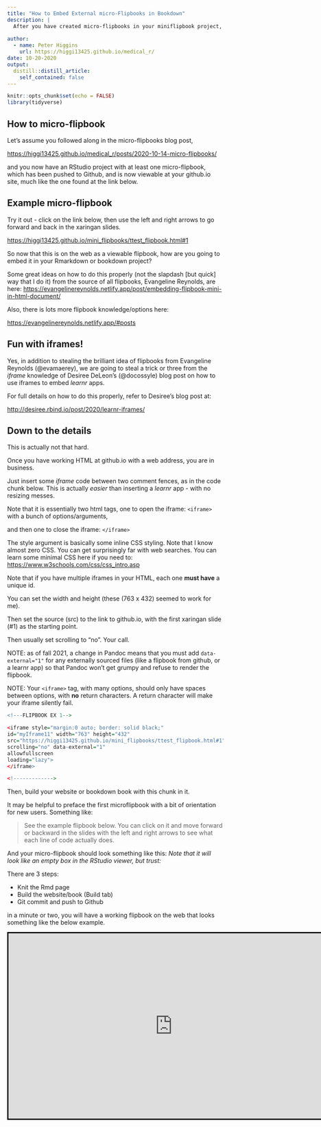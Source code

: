 ```yaml
---
title: "How to Embed External micro-Flipbooks in Bookdown"
description: |
  After you have created micro-flipbooks in your miniflipbook project, how do you embed them in Rmarkdown and bookdown projects?
  
author:
  - name: Peter Higgins
    url: https://higgi13425.github.io/medical_r/
date: 10-20-2020
output:
  distill::distill_article:
    self_contained: false
---
```


```r
knitr::opts_chunk$set(echo = FALSE)
library(tidyverse)
```

## How to micro-flipbook

Let's assume you followed along in the micro-flipbooks blog post,

<https://higgi13425.github.io/medical_r/posts/2020-10-14-micro-flipbooks/>

and you now have an RStudio project with at least one micro-flipbook, which has been pushed to Github, and is now viewable at your github.io site, much like the one found at the link below.

## Example micro-flipbook

Try it out - click on the link below, then use the left and right arrows to go forward and back in the xaringan slides.

<https://higgi13425.github.io/mini_flipbooks/ttest_flipbook.html#1>

So now that this is on the web as a viewable flipbook, how are you going to embed it in your Rmarkdown or bookdown project?

Some great ideas on how to do this properly (not the slapdash [but quick] way that I do it) from the source of all flipbooks, Evangeline Reynolds, are here: <https://evangelinereynolds.netlify.app/post/embedding-flipbook-mini-in-html-document/>

Also, there is lots more flipbook knowledge/options here:

<https://evangelinereynolds.netlify.app/#posts>

## Fun with iframes!

Yes, in addition to stealing the brilliant idea of flipbooks from Evangeline Reynolds (@evamaerey), we are going to steal a trick or three from the *iframe* knowledge of Desiree DeLeon's (@docossyle) blog post on how to use iframes to embed *learnr* apps.

For full details on how to do this properly, refer to Desiree's blog post at:

<http://desiree.rbind.io/post/2020/learnr-iframes/>

## Down to the details

This is actually not that hard.

Once you have working HTML at github.io with a web address, you are in business.

Just insert some *iframe* code between two comment fences, as in the code chunk below. This is actually *easier* than inserting a *learnr* app - with no resizing messes.

Note that it is essentially two html tags, one to open the iframe: `<iframe>` with a bunch of options/arguments,

and then one to close the iframe: `</iframe>`

The style argument is basically some inline CSS styling. Note that I know almost zero CSS. You can get surprisingly far with web searches. You can learn some minimal CSS here if you need to:\
<https://www.w3schools.com/css/css_intro.asp>

Note that if you have multiple iframes in your HTML, each one **must have** a unique id.

You can set the width and height (these (763 x 432) seemed to work for me).

Then set the source (src) to the link to github.io, with the first xaringan slide (\#1) as the starting point.

Then usually set scrolling to "no". Your call.

NOTE: as of fall 2021, a change in Pandoc means that you must add `data-external="1"` for any externally sourced files (like a flipbook from github, or a learnr app) so that Pandoc won't get grumpy and refuse to render the flipbook.

NOTE: Your `<iframe>` tag, with many options, should only have spaces between options, with **no** return characters. A return character will make your iframe silently fail.


```r
<!---FLIPBOOK EX 1--> 

<iframe style="margin:0 auto; border: solid black;" 
id="myIframe11" width="763" height="432"
src="https://higgi13425.github.io/mini_flipbooks/ttest_flipbook.html#1" 
scrolling="no" data-external="1" 
allowfullscreen
loading="lazy">
</iframe>

<!-------------> 

```

Then, build your website or bookdown book with this chunk in it.

It may be helpful to preface the first microflipbook with a bit of orientation for new users. Something like:

> See the example flipbook below. You can click on it and move forward or backward in the slides with the left and right arrows to see what each line of code actually does.

And your micro-flipbook should look something like this: *Note that it will look like an empty box in the RStudio viewer, but trust:*

There are 3 steps:

-   Knit the Rmd page
-   Build the website/book (Build tab)
-   Git commit and push to Github

in a minute or two, you will have a working flipbook on the web that looks something like the below example.

<!---FLIPBOOK EX 1-->

<iframe style="margin:0 auto; border: solid black;" id="myIframe11" width="763" height="432" src="https://higgi13425.github.io/mini_flipbooks/ttest_flipbook.html#1" scrolling="no" data-external="1" allowfullscreen loading="lazy">
</iframe>

<!-------------> 